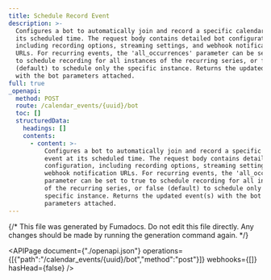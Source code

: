 ```yaml
---
title: Schedule Record Event
description: >-
  Configures a bot to automatically join and record a specific calendar event at
  its scheduled time. The request body contains detailed bot configuration,
  including recording options, streaming settings, and webhook notification
  URLs. For recurring events, the 'all_occurrences' parameter can be set to true
  to schedule recording for all instances of the recurring series, or false
  (default) to schedule only the specific instance. Returns the updated event(s)
  with the bot parameters attached.
full: true
_openapi:
  method: POST
  route: /calendar_events/{uuid}/bot
  toc: []
  structuredData:
    headings: []
    contents:
      - content: >-
          Configures a bot to automatically join and record a specific calendar
          event at its scheduled time. The request body contains detailed bot
          configuration, including recording options, streaming settings, and
          webhook notification URLs. For recurring events, the 'all_occurrences'
          parameter can be set to true to schedule recording for all instances
          of the recurring series, or false (default) to schedule only the
          specific instance. Returns the updated event(s) with the bot
          parameters attached.
---
```


{/* This file was generated by Fumadocs.
Do not edit this file directly. Any changes should be made by running the generation command again. */}

<APIPage document={"./openapi.json"} operations={[{"path":"/calendar_events/{uuid}/bot","method":"post"}]} webhooks={[]} hasHead={false} />